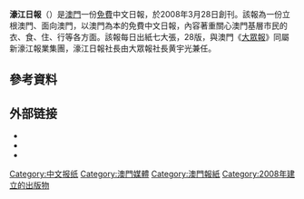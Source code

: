 {{unreferenced|time=2016-09-06T12:19:50+00:00}}
{{Infobox Newspaper
| 名稱    = 濠江日報<br>Hou Kong Daily
| 報頭    = 
| 圖像    = [[File:HouKongDaily.jpg|250px]]
| 圖像說明= 濠江日報試刊號版頭
| 類型    = 日報
| 版式    = 寬版
| 擁有者  = 新濠江報業集團有限公司[[黃宇光|黃宇光]]
| 出版商  = 
| 創辦人  =黃宇光
| 編輯    = 
| 主編    = 
| 副主編  = 
| 作者群  = 
| 創刊日  = 2008年3月28日
| 停刊日  = 
| 政治立場= 
| 語言    = 繁體中文
| 售價    = 澳門幣二元正
| 總部    = [[馬場東大馬路|馬場東大馬路]]33號[[福泰工業大廈|福泰工業大廈]]6樓
| 發行量  = 
| ISSN    = 
| 網站    = http://www.houkongdaily.com/ 
}}

'''濠江日報'''（{{lang-en|Hou Kong Daily}}）是[[澳門|澳門]]一份[[免費報紙|免費]]中文日報，於2008年3月28日創刊。該報為一份立根澳門、面向澳門，以澳門為本的免費中文日報，內容著重關心澳門基層市民的衣、食、住、行等各方面。該報每日出紙七大張，28版，與澳門《[[大眾報|大眾報]]》同屬新濠江報業集團，濠江日報社長由大眾報社長黄宇光兼任。

==參考資料==
<div class="references-small">
<references />
</div>
==外部链接==
*{{official|https://www.houkongdailynews.com}}
*{{facebook|houkongdaily}}
*{{youtube|c=UCyCSfNOk9df_PFDEuadXggg}}

{{Macau-stub}}
{{Macau newspaper}}

[[Category:中文报纸|Category:中文报纸]]
[[Category:澳門媒體|Category:澳門媒體]]
[[Category:澳門報紙|Category:澳門報紙]]
[[Category:2008年建立的出版物|Category:2008年建立的出版物]]